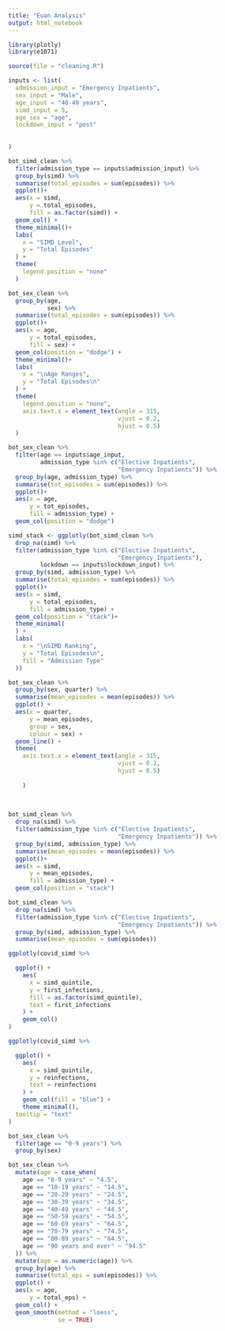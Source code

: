 ```yaml
---
title: "Euan Analysis"
output: html_notebook
---
```

```r
library(plotly)
library(e1071)
```


```r
source(file = "cleaning.R")
```



```r
inputs <- list(
  admission_input = "Emergency Inpatients",
  sex_input = "Male",
  age_input = "40-49 years",
  simd_input = 5,
  age_sex = "age",
  lockdown_input = "post"
  
  
)
```





```r

bot_simd_clean %>% 
  filter(admission_type == inputs$admission_input) %>% 
  group_by(simd) %>% 
  summarise(total_episodes = sum(episodes)) %>% 
  ggplot()+
  aes(x = simd,
      y = total_episodes,
      fill = as.factor(simd)) +
  geom_col() +
  theme_minimal()+
  labs(
    x = "SIMD Level",
    y = "Total Episodes"
  ) +
  theme(
    legend.position = "none"
  )
```

```r
bot_sex_clean %>% 
  group_by(age,
           sex) %>% 
  summarise(total_episodes = sum(episodes)) %>% 
  ggplot()+
  aes(x = age,
      y = total_episodes,
      fill = sex) +
  geom_col(position = "dodge") +
  theme_minimal()+
  labs(
    x = "\nAge Ranges",
    y = "Total Episodes\n"
  ) +
  theme(
    legend.position = "none",
    axis.text.x = element_text(angle = 315,
                               vjust = 0.2,
                               hjust = 0.5)
  )


```


```r
bot_sex_clean %>% 
  filter(age == inputs$age_input,
         admission_type %in% c("Elective Inpatients",
                               "Emergency Inpatients")) %>% 
  group_by(age, admission_type) %>% 
  summarise(tot_episodes = sum(episodes)) %>% 
  ggplot()+
  aes(x = age,
      y = tot_episodes,
      fill = admission_type) +
  geom_col(position = "dodge")
```



```r
simd_stack <- ggplotly(bot_simd_clean %>% 
  drop_na(simd) %>% 
  filter(admission_type %in% c("Elective Inpatients",
                               "Emergency Inpatients"),
         lockdown == inputs$lockdown_input) %>% 
  group_by(simd, admission_type) %>% 
  summarise(total_episodes = sum(episodes)) %>% 
  ggplot()+
  aes(x = simd,
      y = total_episodes,
      fill = admission_type) +
  geom_col(position = "stack")+
  theme_minimal(
  ) +
  labs(
    x = "\nSIMD Ranking",
    y = "Total Episodes\n",
    fill = "Admission Type"
  ))
```

```r
bot_sex_clean %>% 
  group_by(sex, quarter) %>% 
  summarise(mean_episodes = mean(episodes)) %>% 
  ggplot() +
  aes(x = quarter,
      y = mean_episodes,
      group = sex,
      colour = sex) +
  geom_line() +
  theme(
    axis.text.x = element_text(angle = 315,
                               vjust = 0.2,
                               hjust = 0.5)
  
    )
  
  
``` 

```r
bot_simd_clean %>% 
  drop_na(simd) %>% 
  filter(admission_type %in% c("Elective Inpatients",
                               "Emergency Inpatients")) %>% 
  group_by(simd, admission_type) %>% 
  summarise(mean_episodes = mean(episodes)) %>% 
  ggplot()+
  aes(x = simd,
      y = mean_episodes,
      fill = admission_type) +
  geom_col(position = "stack")
```


```r
bot_simd_clean %>% 
  drop_na(simd) %>% 
  filter(admission_type %in% c("Elective Inpatients",
                               "Emergency Inpatients")) %>% 
  group_by(simd, admission_type) %>% 
  summarise(mean_episodes = sum(episodes))
```


```r
ggplotly(covid_simd %>% 

  ggplot() +
    aes(
      x = simd_quintile,
      y = first_infections,
      fill = as.factor(simd_quintile),
      text = first_infections
    ) +
    geom_col()
)
```



```r
ggplotly(covid_simd %>% 

  ggplot() +
    aes(
      x = simd_quintile,
      y = reinfections,
      text = reinfections
    ) +
    geom_col(fill = "blue") +
    theme_minimal(),
  tooltip = "text"
)
```


```r
bot_sex_clean %>% 
  filter(age == "0-9 years") %>% 
  group_by(sex) 
```




```r
bot_sex_clean %>%
  mutate(age = case_when(
    age == "0-9 years" ~ "4.5",
    age == "10-19 years" ~ "14.5",
    age == "20-29 years" ~ "24.5",
    age == "30-39 years" ~ "34.5",
    age == "40-49 years" ~ "44.5",
    age == "50-59 years" ~ "54.5",
    age == "60-69 years" ~ "64.5",
    age == "70-79 years" ~ "74.5",
    age == "80-89 years" ~ "84.5",
    age == "90 years and over" ~ "94.5"
  )) %>% 
  mutate(age = as.numeric(age)) %>%
  group_by(age) %>% 
  summarise(total_eps = sum(episodes)) %>% 
  ggplot() +
  aes(x = age,
      y = total_eps) +
  geom_col() +
  geom_smooth(method = "loess",
              se = TRUE)
```






